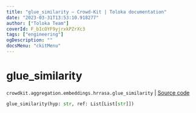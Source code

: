 ```yaml
---
title: "glue_similarity — Crowd-Kit | Toloka documentation"
date: "2023-03-31T13:53:10.918277"
author: ["Toloka Team"]
coverId: F_bIcOYF9yjrxkPZrXc3
tags: ["engineering"]
ogDescription: ""
docsMenu: "ckitMenu"
---
```


# glue_similarity

`crowdkit.aggregation.embeddings.hrrasa.glue_similarity` | [Source code](https://github.com/Toloka/crowd-kit/blob/v1.2.1/crowdkit/aggregation/embeddings/hrrasa.py#L22)

```python
glue_similarity(hyp: str, ref: List[List[str]])
```